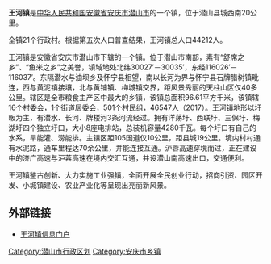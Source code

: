 '''王河镇'''是[[中华人民共和国|中华人民共和国]][[安徽省|安徽省]][[安庆市|安庆市]][[潜山市|潜山市]]的一个镇，位于潜山县城西南20公里。

全镇21个行政村。根据第五次人口普查结果，王河镇总人口44212人。

王河镇是安徽省安庆市潜山市下辖的一个镇。位于潜山市南部，素有“舒席之乡”、“鱼米之乡”之美誉，镇域地处北纬30027′－30035′，东经116026′－116037′。东隔潜水与油坝乡及怀宁县相望，南以长河为界与怀宁县石牌腊树镇毗连，西与黄泥镇接壤，北与黄铺镇、梅城镇交界，距风景秀丽的天柱山区仅40多公里。辖区是全市粮食主产区中最大的乡镇，该镇总面积96.61平方千米，该镇辖16个村委会，1个街道居委会，501个村民组，46547人（2017）。王河镇地形以圩畈为主，有潜水、长河、牌楼河3条河流经过。拥有洋荡圩、西联圩、三保圩、梅湖圩四个独立圩口，大小8座电排站，总装机容量4280千瓦。每个圩口有自己的水系，旱能灌、涝能排。主镇区距105国道仅10公里，距县城19公里。境内村村通有水泥路，通车里程达70余公里，并能连接互通。沪蓉高速穿境而过，正在建设中的济广高速与沪蓉高速在境内交汇互通，并设潜山南高速出口，交通便利。

王河镇鉴古创新、大力实施工业强镇，全面开展全民创业行动，招商引资、园区开发、小城镇建设、农业产业化等呈现出亮丽新风景。

==外部链接==
*[http://www.agri.com.cn/town/340824101000.htm 王河镇信息门户] {{Wayback|url=http://www.agri.com.cn/town/340824101000.htm |date=20150506062301 }}

{{潜山县行政区划}}
[[Category:潜山市行政区划|Category:潜山市行政区划]]
[[Category:安庆市乡镇|Category:安庆市乡镇]]